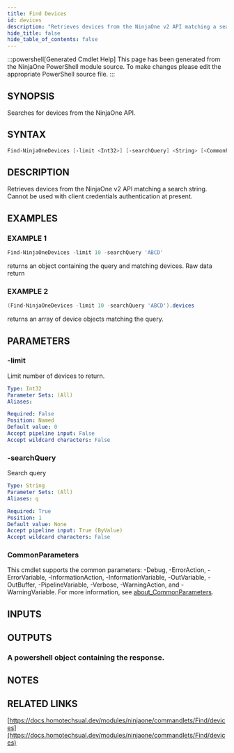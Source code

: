 ```yaml
---
title: Find Devices
id: devices
description: "Retrieves devices from the NinjaOne v2 API matching a search string. Cannot be used with client credentials authentication at present."
hide_title: false
hide_table_of_contents: false
---
```


:::powershell[Generated Cmdlet Help]
This page has been generated from the NinjaOne PowerShell module source. To make changes please edit the appropriate PowerShell source file.
:::

## SYNOPSIS

Searches for devices from the NinjaOne API.

## SYNTAX

```powershell
Find-NinjaOneDevices [-limit <Int32>] [-searchQuery] <String> [<CommonParameters>]
```

## DESCRIPTION

Retrieves devices from the NinjaOne v2 API matching a search string.
Cannot be used with client credentials authentication at present.

## EXAMPLES

### EXAMPLE 1

```powershell
Find-NinjaOneDevices -limit 10 -searchQuery 'ABCD'
```

returns an object containing the query and matching devices.
Raw data return

### EXAMPLE 2

```powershell
(Find-NinjaOneDevices -limit 10 -searchQuery 'ABCD').devices
```

returns an array of device objects matching the query.

## PARAMETERS

### -limit

Limit number of devices to return.

```yaml
Type: Int32
Parameter Sets: (All)
Aliases:

Required: False
Position: Named
Default value: 0
Accept pipeline input: False
Accept wildcard characters: False
```

### -searchQuery

Search query

```yaml
Type: String
Parameter Sets: (All)
Aliases: q

Required: True
Position: 1
Default value: None
Accept pipeline input: True (ByValue)
Accept wildcard characters: False
```

### CommonParameters

This cmdlet supports the common parameters: -Debug, -ErrorAction, -ErrorVariable, -InformationAction, -InformationVariable, -OutVariable, -OutBuffer, -PipelineVariable, -Verbose, -WarningAction, and -WarningVariable. For more information, see [about_CommonParameters](http://go.microsoft.com/fwlink/?LinkID=113216).

## INPUTS

## OUTPUTS

### A powershell object containing the response.

## NOTES

## RELATED LINKS

[https://docs.homotechsual.dev/modules/ninjaone/commandlets/Find/devices](https://docs.homotechsual.dev/modules/ninjaone/commandlets/Find/devices)
